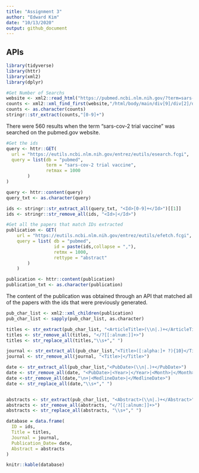 ```yaml
---
title: "Assignment 3"
author: "Edward Kim"
date: "10/13/2020"
output: github_document
---
```


## APIs

```r
library(tidyverse)
library(httr)
library(xml2)
library(dplyr)
```



```r
#Get Number of Searchs 
website <- xml2::read_html("https://pubmed.ncbi.nlm.nih.gov/?term=sars-cov-2+trial+vaccine")
counts <- xml2::xml_find_first(website,"/html/body/main/div[9]/div[2]/div[2]/div[1]/span")
counts <- as.character(counts)
stringr::str_extract(counts,"[0-9]+")

```
There were 560 results when the term "sars-cov-2 trial vaccine" was searched on the pubmed.gov website. 

```r
#Get the ids
query <- httr::GET(
  url = "https://eutils.ncbi.nlm.nih.gov/entrez/eutils/esearch.fcgi",
  query = list(db = "pubmed",
               term = "sars-cov-2 trial vaccine",
               retmax = 1000
        )
)

query <- httr::content(query)
query_txt <- as.character(query)

ids <- stringr::str_extract_all(query_txt, "<Id>[0-9]+</Id>")[[1]]
ids <- stringr::str_remove_all(ids, "<Id>|</Id>")
```

```r
#Get all the papers that match IDs extracted
publication <- GET(
    url = "https://eutils.ncbi.nlm.nih.gov/entrez/eutils/efetch.fcgi",
    query = list( db = "pubmed",
                  id = paste(ids,collapse = ","),
                  retmx = 1000,
                  rettype = "abstract"
        )
    )

publication <- httr::content(publication)
publication_txt <- as.character(publication)
```

The content of the publication was obtained through an API that matched all of the papers with the ids that were previously generated. 

```r
pub_char_list <- xml2::xml_children(publication)
pub_char_list <- sapply(pub_char_list, as.character)
```



```r
titles <- str_extract(pub_char_list, "<ArticleTitle>(\\n|.)+</ArticleTitle>")
titles <- str_remove_all(titles, "</?[[:alnum:]]+>")
titles <- str_replace_all(titles,"\\s+"," ")

journal <- str_extract_all(pub_char_list,"<Title>([:alpha:]+ ?){10}</Title>")
journal <- str_remove_all(journal, "<Title>|</Title>")

date <- str_extract_all(pub_char_list,"<PubDate>(\\n|.)+</PubDate>")
date <- str_remove_all(date, "<PubDate>|<Year>|</Year>|<Month>|</Month>|<Day>|</Day>|</PubDate>")
date <-str_remove_all(date,"\n+|<MedlineDate>|</MedlineDate>")
date <- str_replace_all(date,"\\s+"," ")


abstracts <- str_extract(pub_char_list, "<Abstract>(\\n|.)+</Abstract>")
abstracts <- str_remove_all(abstracts, "</?[[:alnum:]]+>")
abstracts <- str_replace_all(abstracts, "\\s+"," ")

```

```r

database = data.frame(
  ID = ids,
  Title = titles,
  Journal = journal,
  Publication_Date= date,
  Abstract = abstracts
)

knitr::kable(database)

```